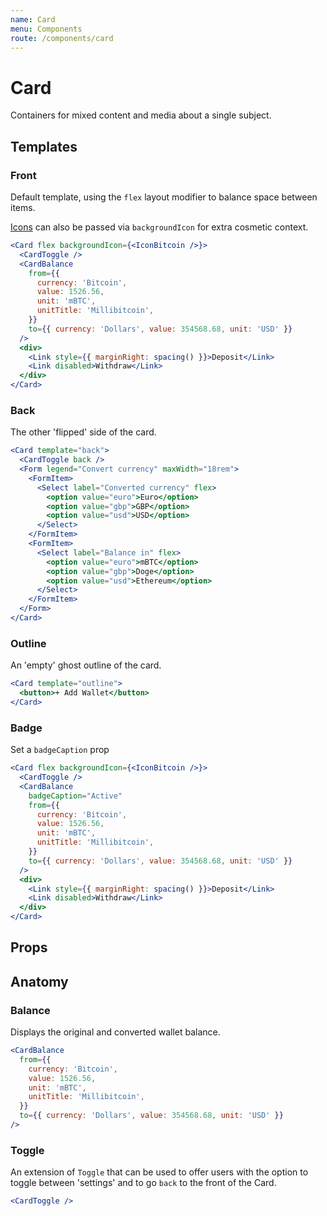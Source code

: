 ```yaml
---
name: Card
menu: Components
route: /components/card
---
```



# Card

Containers for mixed content and media about a single subject.

## Templates

### Front

Default template, using the `flex` layout modifier to balance space between items.

[Icons](../icons) can also be passed via `backgroundIcon` for extra cosmetic context.

```jsx react-live
<Card flex backgroundIcon={<IconBitcoin />}>
  <CardToggle />
  <CardBalance
    from={{
      currency: 'Bitcoin',
      value: 1526.56,
      unit: 'mBTC',
      unitTitle: 'Millibitcoin',
    }}
    to={{ currency: 'Dollars', value: 354568.68, unit: 'USD' }}
  />
  <div>
    <Link style={{ marginRight: spacing() }}>Deposit</Link>
    <Link disabled>Withdraw</Link>
  </div>
</Card>
```

### Back

The other 'flipped' side of the card.

```jsx react-live
<Card template="back">
  <CardToggle back />
  <Form legend="Convert currency" maxWidth="18rem">
    <FormItem>
      <Select label="Converted currency" flex>
        <option value="euro">Euro</option>
        <option value="gbp">GBP</option>
        <option value="usd">USD</option>
      </Select>
    </FormItem>
    <FormItem>
      <Select label="Balance in" flex>
        <option value="euro">mBTC</option>
        <option value="gbp">Doge</option>
        <option value="usd">Ethereum</option>
      </Select>
    </FormItem>
  </Form>
</Card>
```

### Outline

An 'empty' ghost outline of the card.

```jsx react-live
<Card template="outline">
  <button>+ Add Wallet</button>
</Card>
```

### Badge

Set a `badgeCaption` prop

```jsx react-live
<Card flex backgroundIcon={<IconBitcoin />}>
  <CardToggle />
  <CardBalance
    badgeCaption="Active"
    from={{
      currency: 'Bitcoin',
      value: 1526.56,
      unit: 'mBTC',
      unitTitle: 'Millibitcoin',
    }}
    to={{ currency: 'Dollars', value: 354568.68, unit: 'USD' }}
  />
  <div>
    <Link style={{ marginRight: spacing() }}>Deposit</Link>
    <Link disabled>Withdraw</Link>
  </div>
</Card>
```

## Props

<PropsTable of={Card} />

## Anatomy

### Balance

Displays the original and converted wallet balance.

```jsx react-live
<CardBalance
  from={{
    currency: 'Bitcoin',
    value: 1526.56,
    unit: 'mBTC',
    unitTitle: 'Millibitcoin',
  }}
  to={{ currency: 'Dollars', value: 354568.68, unit: 'USD' }}
/>
```

<PropsTable of={CardBalance} />

### Toggle

An extension of `Toggle` that can be used to offer users with the option to toggle between 'settings' and to go `back` to the front of the Card.

```jsx react-live
<CardToggle />
```

<PropsTable of={CardToggle} />
